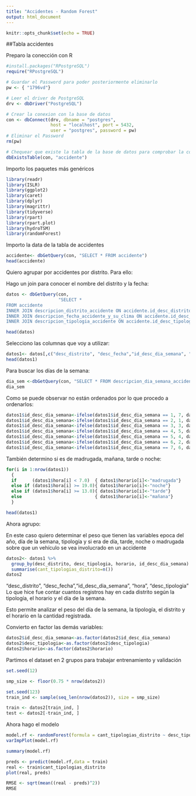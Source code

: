 ```yaml
---
title: "Accidentes - Random Forest"
output: html_document
---
```


```r
knitr::opts_chunk$set(echo = TRUE)
```

##Tabla accidentes 

Preparo la conección con R

```r

#install.packages("RPostgreSQL")
require("RPostgreSQL")

# Guardar el Password para poder posteriormente eliminarlo
pw <- { "1796vd"}

# Leer el driver de PostgreSQL
drv <- dbDriver("PostgreSQL")

# Crear la conexion con la base de datos
con <- dbConnect(drv, dbname = "postgres",
                 host = "localhost", port = 5432,
                 user = "postgres", password = pw)
# Eliminar el Password
rm(pw) 

# Chequear que existe la tabla de la base de datos para comprobar la conexión
dbExistsTable(con, "accidente")

```


Importo los paquetes más genéricos

```r
library(readr)
library(ISLR)
library(ggplot2)
library(caret)
library(dplyr)
library(magrittr)
library(tidyverse)
library(rpart)
library(rpart.plot)
library(hydroTSM)
library(randomForest)
```

Importo la data de la tabla de accidentes 

```r
accidente<- dbGetQuery(con, "SELECT * FROM accidente")
head(accidente)
```

Quiero agrupar por accidentes por distrito. Para ello:

Hago un join para conocer el nombre del distrito y la fecha: 

```r
datos <- dbGetQuery(con, 
                    "SELECT *
FROM accidente
INNER JOIN descripcion_distrito_accidente ON accidente.id_desc_distrito = descripcion_distrito_accidente.id_desc_distrito
INNER JOIN descripcion_fecha_accidente_y_su_clima ON accidente.id_desc_fecha=descripcion_fecha_accidente_y_su_clima.id_desc_fecha
INNER JOIN descripcion_tipologia_accidente ON accidente.id_desc_tipologia = descripcion_tipologia_accidente.id_desc_tipologia") 

head(datos)
```

Selecciono las columnas que voy a utilizar:

```r
datos1<- datos[,c("desc_distrito", "desc_fecha","id_desc_dia_semana", "hora", "desc_tipologia")]
head(datos1)
```

Para buscar los días de la semana: 

```r
dia_sem <-dbGetQuery(con, "SELECT * FROM descripcion_dia_semana_accidente")
dia_sem
```

Como se puede observar no están ordenados por lo que procedo a ordenarlos:

```r
datos1$id_desc_dia_semana<-ifelse(datos1$id_desc_dia_semana == 1, 7, datos1$id_desc_dia_semana)
datos1$id_desc_dia_semana<-ifelse(datos1$id_desc_dia_semana == 2, 1, datos1$id_desc_dia_semana)
datos1$id_desc_dia_semana<-ifelse(datos1$id_desc_dia_semana == 3, 3, datos1$id_desc_dia_semana)
datos1$id_desc_dia_semana<-ifelse(datos1$id_desc_dia_semana == 4, 5, datos1$id_desc_dia_semana)
datos1$id_desc_dia_semana<-ifelse(datos1$id_desc_dia_semana == 5, 4, datos1$id_desc_dia_semana)
datos1$id_desc_dia_semana<-ifelse(datos1$id_desc_dia_semana == 6, 2, datos1$id_desc_dia_semana)
datos1$id_desc_dia_semana<-ifelse(datos1$id_desc_dia_semana == 7, 6, datos1$id_desc_dia_semana)
```



También determino si es de madrugada, mañana, tarde o noche:

```r
for(i in 1:nrow(datos1))
  {
  if      (datos1$hora[i] < 7.0)  { datos1$horario[i]<-"madrugada"} 
  else if (datos1$hora[i] >= 19.0){ datos1$horario[i]<-"noche"}
  else if (datos1$hora[i] >= 13.0){ datos1$horario[i]<-"tarde"}
  else                            { datos1$horario[i]<-"mañana"}
  }

head(datos1)
```

Ahora agrupo: 

En este caso quiero determinar el peso que tienen las variables epoca del año, día de la semana, tipología y  si era de día, tarde, noche o madrugada sobre que un vehículo se vea involucrado en un accidente

```r
datos2<- datos1 %>%
  group_by(desc_distrito, desc_tipologia, horario, id_desc_dia_semana) %>%
  summarise(cant_tipologias_distrito=n())
datos2
```
"desc_distrito", "desc_fecha","id_desc_dia_semana", "hora", "desc_tipologia"
Lo que hice fue contar cuantos registros hay en cada distrito según la tipología, el horario y el día de la semana. 

Esto permite analizar el peso del día de la semana, la tipología, el distrito y el horario en la cantidad registrada. 

Convierto en factor las demás variables: 

```r
datos2$id_desc_dia_semana<-as.factor(datos2$id_desc_dia_semana)
datos2$desc_tipologia<-as.factor(datos2$desc_tipologia)
datos2$horario<-as.factor(datos2$horario)
```

Partimos el dataset en 2 grupos para trabajar entrenamiento y validación

```r
set.seed(12)

```

```r
smp_size <- floor(0.75 * nrow(datos2))

set.seed(123)
train_ind <- sample(seq_len(nrow(datos2)), size = smp_size)

train <- datos2[train_ind, ]
test <- datos2[-train_ind, ]
```

Ahora hago el modelo

```r
model.rf <- randomForest(formula = cant_tipologias_distrito ~ desc_tipologia + horario + id_desc_dia_semana, importance = TRUE ,data = train)
varImpPlot(model.rf)
```


```r
summary(model.rf)
```

```r
preds <- predict(model.rf,data = train)
real <- train$cant_tipologias_distrito
plot(real, preds)
```

```r
RMSE <- sqrt(mean((real - preds)^2))
RMSE
```

